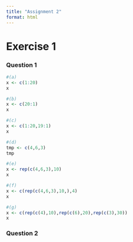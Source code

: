 ```yaml
---
title: "Assignment 2"
format: html
---
```


# Exercise 1

### Question 1

```r
#(a)
x <- c(1:20)
x

#(b)
x <- c(20:1)
x

#(c)
x <- c(1:20,19:1)
x

#(d)
tmp <- c(4,6,3)
tmp

#(e)
x <- rep(c(4,6,3),10)
x

#(f)
x <- c(rep(c(4,6,3),10,),4)
x

#(g)
x <- c(rep(c(4),10),rep(c(6),20),rep(c(3),30))
x
```

### Question 2

```r

```
